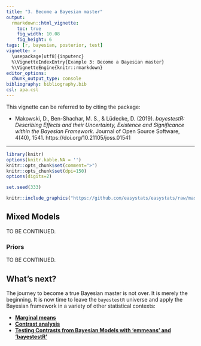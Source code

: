 ```yaml
---
title: "3. Become a Bayesian master"
output: 
  rmarkdown::html_vignette:
    toc: true
    fig_width: 10.08
    fig_height: 6
tags: [r, bayesian, posterior, test]
vignette: >
  \usepackage[utf8]{inputenc}
  %\VignetteIndexEntry{Example 3: Become a Bayesian master}
  %\VignetteEngine{knitr::rmarkdown}
editor_options: 
  chunk_output_type: console
bibliography: bibliography.bib
csl: apa.csl
---
```


This vignette can be referred to by citing the package:

- Makowski, D., Ben-Shachar, M. S., \& Lüdecke, D. (2019). *bayestestR: Describing Effects and their Uncertainty, Existence and Significance within the Bayesian Framework*. Journal of Open Source Software, 4(40), 1541. https://doi.org/10.21105/joss.01541

---

```r
library(knitr)
options(knitr.kable.NA = '')
knitr::opts_chunk$set(comment=">")
knitr::opts_chunk$set(dpi=150)
options(digits=2)

set.seed(333)
```

```r
knitr::include_graphics("https://github.com/easystats/easystats/raw/master/man/figures/bayestestR/YodaBayes.jpg")
```




## Mixed Models

TO BE CONTINUED.

### Priors

TO BE CONTINUED.


## What's next?

The journey to become a true Bayesian master is not over. It is merely the
beginning. It is now time to leave the `bayestestR` universe and apply the
Bayesian framework in a variety of other statistical contexts:

- [**Marginal means**](https://easystats.github.io/modelbased/articles/estimate_means.html)
- [**Contrast analysis**](https://easystats.github.io/modelbased/articles/estimate_contrasts.html)
- [**Testing Contrasts from Bayesian Models with 'emmeans' and 'bayestestR'**](https://easystats.github.io/blog/posts/bayestestr_emmeans/)
